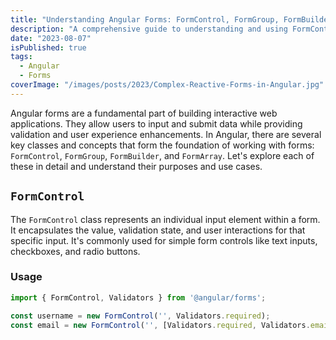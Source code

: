 ```yaml
---
title: "Understanding Angular Forms: FormControl, FormGroup, FormBuilder, and FormArray"
description: "A comprehensive guide to understanding and using FormControl, FormGroup, FormBuilder, and FormArray in Angular forms."
date: "2023-08-07"
isPublished: true
tags:
  - Angular
  - Forms
coverImage: "/images/posts/2023/Complex-Reactive-Forms-in-Angular.jpg"
---
```


Angular forms are a fundamental part of building interactive web applications. They allow users to input and submit data while providing validation and user experience enhancements. In Angular, there are several key classes and concepts that form the foundation of working with forms: `FormControl`, `FormGroup`, `FormBuilder`, and `FormArray`. Let's explore each of these in detail and understand their purposes and use cases.

## `FormControl`

The `FormControl` class represents an individual input element within a form. It encapsulates the value, validation state, and user interactions for that specific input. It's commonly used for simple form controls like text inputs, checkboxes, and radio buttons.

### Usage

```typescript
import { FormControl, Validators } from '@angular/forms';

const username = new FormControl('', Validators.required);
const email = new FormControl('', [Validators.required, Validators.email]);
